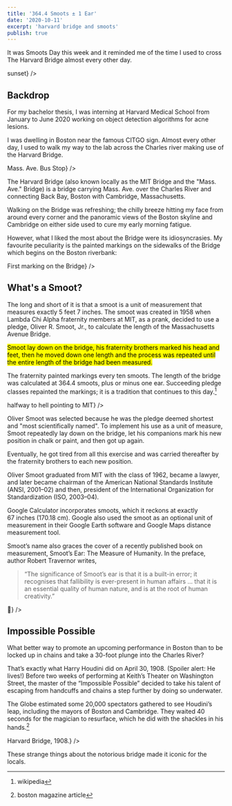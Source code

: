 ```yaml
---
title: '364.4 Smoots ± 1 Ear'
date: '2020-10-11'
excerpt: 'harvard bridge and smoots'
publish: true
---
```





<section class="blog-section">

It was <XA href="https://www.instagram.com/p/CF7JjrPAu9C/"> Smoots Day</XA> this week and it reminded me of the time I used to cross The Harvard Bridge almost every other day.

<div class="blog-inset">
  <ZoomImage src={bridge} zoomSrc={bridgeZoom} caption={<span>sunset</span>} />
</div>

## Backdrop
For my bachelor thesis, I was interning at <XA href="https://cetbwh.org">Harvard Medical School</XA> from January to June 2020 working on object detection algorithms for acne lesions.

I was dwelling in Boston near the famous CITGO sign. Almost every other day, I used to walk my way to the lab across the Charles river making use of the Harvard Bridge. 

<div class="blog-inset">
  <ZoomImage src={busStop} zoomSrc={busStopZoom} caption={<span>Mass. Ave. Bus Stop</span>} />
</div>

The Harvard Bridge (also known locally as the MIT Bridge and the "Mass. Ave." Bridge) is a  bridge carrying Mass. Ave. over the Charles River and connecting Back Bay, Boston with Cambridge, Massachusetts. 

Walking on the Bridge was refreshing; the chilly breeze hitting my face from around every corner and the panoramic views of the Boston skyline and Cambridge on either side used to cure my early morning fatigue. 

However, what I liked the most about the Bridge were its idiosyncrasies. My favourite peculiarity is the painted markings on the sidewalks of the Bridge which begins on the Boston riverbank:

<div class="blog-inset">
  <ZoomImage src={markingMain} zoomSrc={markingMainZoom} caption={<span>First marking on the Bridge</span>} />
</div>

## What's a Smoot?
The long and short of it is that a smoot is a unit of measurement that measures exactly 5 feet 7 inches. The smoot was created in 1958 when Lambda Chi Alpha fraternity members at MIT, as a prank, decided to use a pledge, Oliver R. Smoot, Jr., to calculate the length of the Massachusetts Avenue Bridge. 

<mark>Smoot lay down on the bridge, his fraternity brothers marked his head and feet, then he moved down one length and the process was repeated until the entire length of the bridge had been measured.</mark>

The fraternity painted markings every ten smoots. The length of the bridge was calculated at 364.4 smoots, plus or minus one ear. Succeeding pledge classes repainted the markings; it is a tradition that continues to this day.[^1]

[^1]: <XA href="https://en.wikipedia.org/wiki/Smoot">wikipedia</XA>

<div class="blog-inset">
  <ZoomImage src={hell} zoomSrc={hellZoom} caption={<span>halfway to hell pointing to MIT</span>} />
</div>

Oliver Smoot was selected because he was the pledge deemed shortest and "most scientifically named". To implement his use as a unit of measure, Smoot repeatedly lay down on the bridge, let his companions mark his new position in chalk or paint, and then got up again. 

Eventually, he got tired from all this exercise and was carried thereafter by the fraternity brothers to each new position.

Oliver Smoot graduated from MIT with the class of 1962, became a lawyer, and later became chairman of the American National Standards Institute (ANSI, 2001–02) and then, president of the International Organization for Standardization (ISO, 2003–04).

Google Calculator incorporates smoots, which it reckons at exactly 67 inches (170.18 cm). Google also used the smoot as an optional unit of measurement in their Google Earth software and Google Maps distance measurement tool. 

Smoot’s name also graces the cover of a recently published book on measurement, Smoot’s Ear: The Measure of Humanity. In the preface, author Robert Travernor writes,
>“The significance of Smoot’s ear is that it is a built-in error; it recognises that fallibility is ever-­present in human affairs … that it is an essential quality of human nature, and is at the root of human creativity.” 

<div class="blog-inset">
  <ZoomImage src={sixty9} zoomSrc={sixty9Zoom} caption={<span>🤷</span>} />
</div>

## Impossible Possible
What better way to promote an upcoming performance in Boston than to be locked up in chains and take a 30-foot plunge into the Charles River?

That’s exactly what Harry Houdini did on April 30, 1908. (Spoiler alert: He lives!) Before two weeks of performing at Keith’s Theater on Washington Street, the master of the “Impossible Possible” decided to take his talent of escaping from handcuffs and chains a step further by doing so underwater.

The Globe estimated some 20,000 spectators gathered to see Houdini’s leap, including the mayors of Boston and Cambridge. They waited 40 seconds for the magician to resurface, which he did with the shackles in his hands.[^2]

[^2]: <XA href="https://www.bostonmagazine.com/arts-entertainment/2015/04/30/throwback-thursday-houdini-jumps-harvard-bridge/#gallery-3-1">boston magazine article</XA>

<div class="blog-inset">
  <ZoomImage src={houdini} zoomSrc={houdiniZoom} caption={<span>Harvard Bridge, 1908.</span>} />
</div>

These strange things about the notorious bridge made it iconic for the locals.

</section>